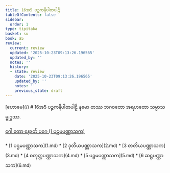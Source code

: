 ```yaml
---
title: 16အ5 ပဉ္စကနိပါတပါဠိ
tableOfContents: false
sidebar:
  order: 1
type: tipitaka
basket: su
book: a5
review:
  current: review
  updated: '2025-10-23T09:13:26.196565'
  updated_by: ''
  notes: ''
  history:
  - state: review
    date: '2025-10-23T09:13:26.196565'
    updated_by: ''
    notes: ''
    previous_state: draft
---
```



<ReviewStatus review={frontmatter.review} showDetails={true} />

<HypothesisAnnotation frontmatter={frontmatter} />

<Paragraph type="center" book="a5">
[ဟောမေ](/)
</Paragraph>

<Paragraph type="center" book="a5">
# 16အ5 ပဉ္စကနိပါတပါဠိ
</Paragraph>

<Paragraph number="1" type="center" book="a5">
နမော တဿ ဘဂဝတော အရဟတော သမ္မာသမ္ဗုဒ္ဓဿ.

[ဂေါ တော နေxတ် ပဂေ (1 ပဌမပဏ္ဏာသက)](1.md)



</Paragraph>

<TableOfContents book="a5" section="16">
* [1 ပဌမပဏ္ဏာသက](1.md)
* [2 ဒုတိယပဏ္ဏာသက](2.md)
* [3 တတိယပဏ္ဏာသက](3.md)
* [4 စတုတ္ထပဏ္ဏာသက](4.md)
* [5 ပဉ္စမပဏ္ဏာသက](5.md)
* [6 ဆဋ္ဌပဏ္ဏာသက](6.md)
</TableOfContents>